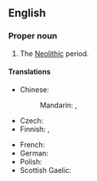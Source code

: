 ==English==

===Proper noun===
{{en-proper noun|head=[[new|New]] [[Stone Age]]}}

# The [[Neolithic]] period.

====Translations====
{{trans-top|Neolithic period}}
* Chinese:
*: Mandarin: {{t+|cmn|新石器時代|sc=Hani}}, {{t+|cmn|新石器时代|tr=Xīnshíqì Shídài|sc=Hani}}
* Czech: {{t|cs|neolit|m}}
* Finnish: {{t|fi|[[nuorempi]] [[kivikausi]]}}, {{t|fi|[[neoliittinen]] [[kausi]]}}
{{trans-mid}}
* French: {{t+|fr|Néolithique|m}}
* German: {{t+|de|Jungsteinzeit|f}}
* Polish: {{t+|pl|neolit|m}}
* Scottish Gaelic: {{t|gd|Linn Ùr na Cloiche|f}}
{{trans-bottom}}